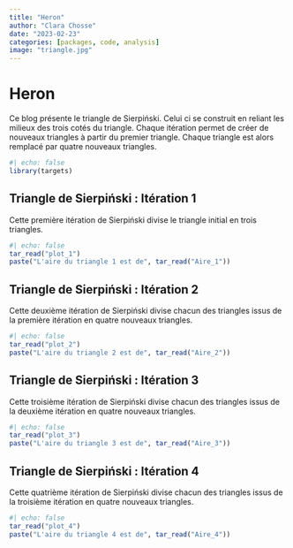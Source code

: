```yaml
---
title: "Heron"
author: "Clara Chosse"
date: "2023-02-23"
categories: [packages, code, analysis]
image: "triangle.jpg"
---
```


# Heron

Ce blog présente le triangle de Sierpiński. 
Celui ci se construit en reliant les milieux des trois cotés du triangle.
Chaque itération permet de créer de nouveaux triangles à partir du premier triangle. 
Chaque triangle est alors remplacé par quatre nouveaux triangles.

<!-- Le package heron est une librairie R qui fournit une fonction pour calculer l'aide d'un triangle en utilisant la formule de Heron. Il prends en entrée trois paramètres (a,b,c) correspondant à la taille des trois coté du triangle. -->

<!-- Pour installer ce package, nous pouvons utiliser les commandes suivantes dans la console R studio :  -->

<!-- install.packages("remotes") -->

<!-- remotes::install_github("ClaraChosse/heron") -->

```r
#| echo: false
library(targets)
```

## Triangle de Sierpiński : Itération 1 
Cette première itération de Sierpiński divise le triangle initial en trois triangles.  
```r
#| echo: false
tar_read("plot_1")
paste("L'aire du triangle 1 est de", tar_read("Aire_1"))
```

## Triangle de Sierpiński : Itération 2 
Cette deuxième itération de Sierpiński divise chacun des triangles issus de la première itération en quatre nouveaux triangles. 
```r
#| echo: false
tar_read("plot_2")
paste("L'aire du triangle 2 est de", tar_read("Aire_2"))
```

## Triangle de Sierpiński : Itération 3
Cette troisième itération de Sierpiński divise chacun des triangles issus de la deuxième itération en quatre nouveaux triangles. 
```r
#| echo: false
tar_read("plot_3")
paste("L'aire du triangle 3 est de", tar_read("Aire_3"))
```

## Triangle de Sierpiński : Itération 4
Cette quatrième itération de Sierpiński divise chacun des triangles issus de la troisième itération en quatre nouveaux triangles. 

```r
#| echo: false
tar_read("plot_4")
paste("L'aire du triangle 4 est de", tar_read("Aire_4"))
```



